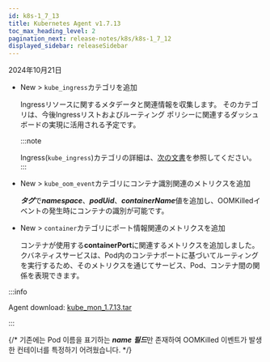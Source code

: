 ```yaml
---
id: k8s-1_7_13
title: Kubernetes Agent v1.7.13
toc_max_heading_level: 2
pagination_next: release-notes/k8s/k8s-1_7_12
displayed_sidebar: releaseSidebar
---
```


2024年10月21日

- <Status priority='1'>New</Status> <Cmdname sid="side_analysis" className="uitext" /> > <Cmdname sid="side_metricsSearch" className="uitext" />`kube_ingress`カテゴリを追加

  Ingressリソースに関するメタデータと関連情報を収集します。 そのカテゴリは、今後Ingressリストおよびルーティング ポリシーに関連するダッシュボードの実現に活用される予定です。

  :::note 

  Ingress(`kube_ingress`)カテゴリの詳細は、[次の文書](../../kubernetes/metrics-kubernetes/#kube_ingress)を参照してください。 
  ::: 

- <Status priority='1'>New</Status> <Cmdname sid="side_analysis" className="uitext" /> > <Cmdname sid="side_metricsSearch" className="uitext" />`kube_oom_event`カテゴリにコンテナ識別関連のメトリクスを追加

  ***タグ***で***namespace***、***podUid***、***containerName***値を追加し、OOMKilledイベントの発生時にコンテナの識別が可能です。

- <Status priority='1'>New</Status> <Cmdname sid="side_analysis" className="uitext" /> > <Cmdname sid="side_metricsSearch" className="uitext" />`container`カテゴリにポート情報関連のメトリクスを追加

  コンテナが使用する**containerPort**に関連するメトリクスを追加しました。 クバネティスサービスは、Pod内のコンテナポートに基づいてルーティングを実行するため、そのメトリクスを通じてサービス、Pod、コンテナ間の関係を表現できます。

:::info

Agent download: [kube_mon_1.7.13.tar](https://repo.whatap.io/docker/kube_mon_1.7.13.tar)

:::

{/* 기존에는 Pod 이름을 표기하는 ***name*** ***필드***만 존재하여 OOMKilled 이벤트가 발생한 컨테이너를 특정하기 어려웠습니다.  */}
